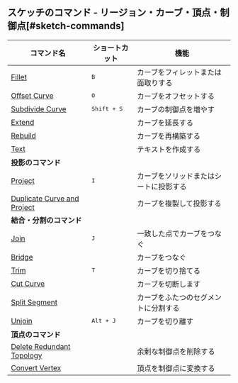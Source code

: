 ## スケッチのコマンド - リージョン・カーブ・頂点・制御点[#sketch-commands]

| コマンド名                                                        | ショートカット       | 機能                                   |
| ----------------------------------------------------------------- | -------------------- | -------------------------------------- |
| [Fillet](sketch/fillet)                                           | <kbd>B</kbd>         | カーブをフィレットまたは面取りする     |
| [Offset Curve](sketch/offset-curve)                               | <kbd>O</kbd>         | カーブをオフセットする                 |
| [Subdivide Curve](sketch/subdivide-curve)                         | <kbd>Shift + S</kbd> | カーブの制御点を増やす                 |
| [Extend](sketch/extend)                                           |                      | カーブを延長する                       |
| [Rebuild](sketch/rebuild)                                         |                      | カーブを再構築する                     |
| [Text](sketch/text)                                               |                      | テキストを作成する                     |
| **投影のコマンド**                                                |                      |                                        |
| [Project](sketch/project)                                         | <kbd>I</kbd>         | カーブをソリッドまたはシートに投影する |
| [Duplicate Curve and Project](sketch/duplicate-curve-and-project) |                      | カーブを複製して投影する               |
| **結合・分割のコマンド**                                          |                      |                                        |
| [Join](sketch/join)                                               | <kbd>J</kbd>         | 一致した点でカーブをつなぐ             |
| [Bridge](sketch/bridge)                                           |                      | カーブをつなぐ                         |
| [Trim](sketch/trim)                                               | <kbd>T</kbd>         | カーブを切り捨てる                     |
| [Cut Curve](sketch/cut-curve)                                     |                      | カーブを切断します                     |
| [Split Segment](sketch/split-segment)                             |                      | カーブをふたつのセグメントに分割する   |
| [Unjoin](sketch/unjoin)                                         | <kbd>Alt + J</kbd>   | カーブを切り離す     |
| **頂点のコマンド**                                                |                      |                                        |
| [Delete Redundant Topology](sketch/delete-redundant-topology)     |                      | 余剰な制御点を削除する                 |
| [Convert Vertex](sketch/convert-vertex)                           |                      | 頂点を制御点に変換する                 |














